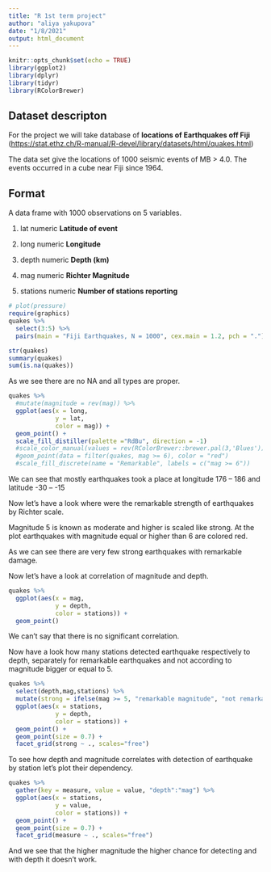 ```yaml
---
title: "R 1st term project"
author: "aliya yakupova"
date: "1/8/2021"
output: html_document
---
```


```r
knitr::opts_chunk$set(echo = TRUE)
library(ggplot2)
library(dplyr)
library(tidyr)
library(RColorBrewer)
```

## Dataset descripton

For the project we will take database of **locations of Earthquakes off Fiji** (<https://stat.ethz.ch/R-manual/R-devel/library/datasets/html/quakes.html>)

The data set give the locations of 1000 seismic events of MB > 4.0. The events occurred in a cube near Fiji since 1964.

## Format

A data frame with 1000 observations on 5 variables.

1.	lat	numeric	**Latitude of event**

2.	long	numeric	**Longitude**

3.	depth	numeric	**Depth (km)**

4.	mag	numeric	**Richter Magnitude**

5.	stations	numeric	**Number of stations reporting**

```r
# plot(pressure)
require(graphics)
quakes %>%
  select(3:5) %>%
  pairs(main = "Fiji Earthquakes, N = 1000", cex.main = 1.2, pch = ".")
```

```r
str(quakes)
summary(quakes)
sum(is.na(quakes))
```

As we see there are no NA and all types are proper.

```r
quakes %>%
  #mutate(magnitude = rev(mag)) %>%
  ggplot(aes(x = long,
             y = lat,
             color = mag)) +
  geom_point() +
  scale_fill_distiller(palette ="RdBu", direction = -1)
  #scale_color_manual(values = rev(RColorBrewer::brewer.pal(3,'Blues'))) 
  #geom_point(data = filter(quakes, mag >= 6), color = "red")
  #scale_fill_discrete(name = "Remarkable", labels = c("mag >= 6"))
```

We can see that mostly earthquakes took a place at longitude 176 -- 186 and latitude -30 -- -15

Now let's have a look where were the remarkable strength of earthquakes by Richter scale. 

Magnitude 5 is known as moderate and higher is scaled like strong. At the plot earthquakes with magnitude equal or higher than 6 are colored red.

As we can see there are very few strong earthquakes with remarkable damage.

Now let's have a look at correlation of magnitude and depth.

```r
quakes %>%
  ggplot(aes(x = mag,
             y = depth,
             color = stations)) +
  geom_point()
```

We can't say that there is no significant correlation.

Now have a look how many stations detected earthquake respectively to depth, separately for remarkable earthquakes and not according to magnitude bigger or equal to 5.

```r
quakes %>% 
  select(depth,mag,stations) %>%
  mutate(strong = ifelse(mag >= 5, "remarkable magnitude", "not remarkable")) %>%
  ggplot(aes(x = stations,
             y = depth,
             color = stations)) +
  geom_point() + 
  geom_point(size = 0.7) +
  facet_grid(strong ~ ., scales="free")
```

To see how depth and magnitude correlates with detection of earthquake by station let's plot their dependency.

```r
quakes %>% 
  gather(key = measure, value = value, "depth":"mag") %>%
  ggplot(aes(x = stations,
             y = value,
             color = stations)) +
  geom_point() + 
  geom_point(size = 0.7) +
  facet_grid(measure ~ ., scales="free")
```

And we see that the higher magnitude the higher chance for detecting and with depth it doesn't work.